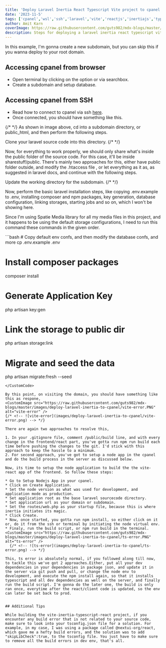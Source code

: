 ```yaml
---
title: 'Deploy Laravel Inertia React Typescript Vite project to cpanel'
date: '2023-11-5'
tags: ['cpanel','wsl','ssh','laravel','vite','reactjs','inertiajs','typescript']
author: Amit Karn
coverImage: https://raw.githubusercontent.com/guts982/mdx-blogs/master/images/deploy-laravel-inertia-to-cpanel/cover.jpg
description: Steps for deploying a laravel inertia react typescript vite project to cpanel.
---
```

In this example, I'm gonna create a new subdomain, but you can skip this if you wanna deploy to your root domain.

## Accessing cpanel from browser

* Open terminal by clicking on the option or via searchbox.
* Create a subdomain and setup database.

## Accessing cpanel from SSH

* Read how to connect to cpanel via ssh [here](https://guts-blog-app.vercel.app/blogs/cpanel-ssh-wsl).
* Once connected, you should have something like this.

{/* <!-- ![ssh-access](images/deploy-laravel-inertia-to-cpanel/ssh-access.png) --> */}
<CustomImage src="https://raw.githubusercontent.com/guts982/mdx-blogs/master/images/deploy-laravel-inertia-to-cpanel/ssh-access.PNG" alt="ssh-access" />
As shown in image above, cd into a subdomain directory, or public_html, and then perform the following steps.

Clone your laravel source code into this directory.
<CustomImage src="https://raw.githubusercontent.com/guts982/mdx-blogs/master/images/deploy-laravel-inertia-to-cpanel/github-clone.PNG" alt="github-clone" />
{/* <!-- ![github-clone](images/deploy-laravel-inertia-to-cpanel/github-clone.png) --> */}

Now, for everything to work properly, we should only share what's inside the public folder of the source code. For this case, it'll be inside sharestuff/public. There's mainly two approaches for this, either have public folder outside, and modify the .htaccess file , or let everything as it as, as suggested in laravel docs, and continue with the following steps.

Update the working directory for the subdomain.
<CustomImage src="https://raw.githubusercontent.com/guts982/mdx-blogs/master/images/deploy-laravel-inertia-to-cpanel/subdomain-dir.PNG" alt="subdomain-dir" />
{/* <!-- ![subdomain-dir](images/deploy-laravel-inertia-to-cpanel/subdomain-dir.png) --> */}

Now, perform the basic laravel installation steps, like copying .env.example to .env, installing composer and npm packages, key generation, database configuration, linking storages, starting jobs and so on,  which I won't be showing here.

Since I'm using Spatie Media library for all my media files in this project, and it happens to be using the default storage configurations, I need to run this command these commands in the given order.

<CustomCode>
```bash
# Copy default env confs, and then modify the database confs, and more
cp .env.example .env

# Install composer packages
composer install

# Generate Application Key
php artisan key:gen

# Link the storage to public dir
php artisan storage:link

# Migrate and seed the data
php artisan migrate:fresh --seed
```
</CustomCode>

By this point, on visiting the domain, you should have something like this as respone,
<CustomImage src="https://raw.githubusercontent.com/guts982/mdx-blogs/master/images/deploy-laravel-inertia-to-cpanel/vite-error.PNG" alt="vite-error" />
{/* <!-- ![vite-error](images/deploy-laravel-inertia-to-cpanel/vite-error.png) --> */}

There are again two approaches to resolve this, 

1. In your .gitignore file, comment /public/build line, and with every change in the frontend/react part, you've gotta run npm run build each time before pushing the changes to the git. I'd stick with this approach to keep the hassle to a minimum.
2. For second approach, you've got to setup a node app in the cpanel and do the build process in the server as discussed below.

Now, its time to setup the node application to build the the vite-react app of the frontend. So follow these steps:

* Go to Setup Nodejs App in your cpanel.
* Click on Create Application.
* Set the node version as what was used for development, and application mode as production.
* Set application root as the base laravel sourcecode directory.
* Set application url as your domain or subdomain.
* Set the routes/web.php as your startup file, because this is where inertia initiates its magic.
* Click Create.
* Now, once started, you gotta run npm install, so either click on it or, do it from the ssh or terminal by initiating the node virtual env.
* Finaly, run the build script, or npm run build in the terminal.
<CustomImage src="https://raw.githubusercontent.com/guts982/mdx-blogs/master/images/deploy-laravel-inertia-to-cpanel/ts-error.PNG" alt="ts-error" />
  {/* <!-- ![ts-error](images/deploy-laravel-inertia-to-cpanel/ts-error.png) --> */}

This, ts error is absolutely normal, if you followed along till now, to tackle this we've got 2 approaches.Either, put all your dev dependencies in your dependencies in package json, and update it in the server via git push and pull, or change the node env to development, and execute the npm install again, so that it installs typescript and all dev dependencies as well on the server, and finally run the build script. I'm gonna do the later one, the build is only ran once, everytime after the react/client code is updated, so the env can later be set back to prod.


## Additional Tips

While building the vite-inertia-typescript-react project, if you encounter any build error that is not related to your source code, make sure to look into your tsconfig.json file for a solution. For example, in my case, I was using a package called @nextui-org/react, which gave me a hefty build errors, and the solution was to add "skipLibCheck":true, to the tsconfig file. You just have to make sure to remove all the build errors in dev env, that's all.
